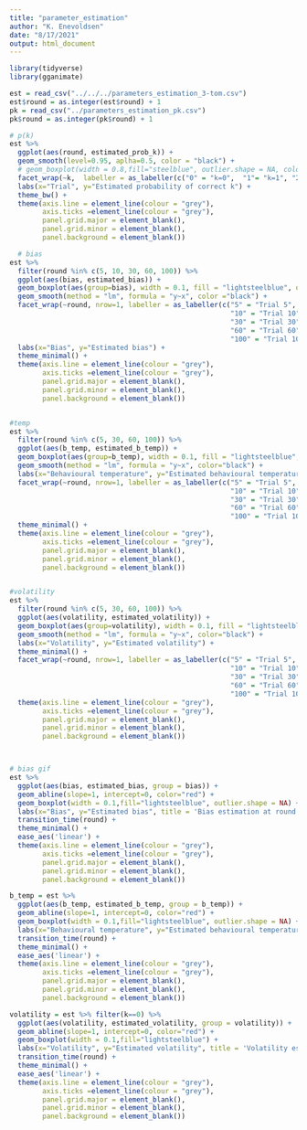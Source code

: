 ```yaml
---
title: "parameter_estimation"
author: "K. Enevoldsen"
date: "8/17/2021"
output: html_document
---
```


```r
library(tidyverse)
library(gganimate)
```


```r
est = read_csv("../../../parameters_estimation_3-tom.csv")
est$round = as.integer(est$round) + 1
pk = read_csv("../parameters_estimation_pk.csv")
pk$round = as.integer(pk$round) + 1


```

```r

# p(k)
est %>% 
  ggplot(aes(round, estimated_prob_k)) +
  geom_smooth(level=0.95, aplha=0.5, color = "black") +
  # geom_boxplot(width = 0.8,fill="steelblue", outlier.shape = NA, color="steelblue") +
  facet_wrap(~k,  labeller = as_labeller(c("0" = "k=0",  "1"= "k=1", "2"= "k=2"))) + 
  labs(x="Trial", y="Estimated probability of correct k") + 
  theme_bw() + 
  theme(axis.line = element_line(colour = "grey"),
        axis.ticks =element_line(colour = "grey"),
        panel.grid.major = element_blank(),
        panel.grid.minor = element_blank(),
        panel.background = element_blank())

  # bias
est %>% 
  filter(round %in% c(5, 10, 30, 60, 100)) %>% 
  ggplot(aes(bias, estimated_bias)) +
  geom_boxplot(aes(group=bias), width = 0.1, fill = "lightsteelblue", outlier.shape = NA, alpha= 0.5) +
  geom_smooth(method = "lm", formula = "y~x", color ="black") +
  facet_wrap(~round, nrow=1, labeller = as_labeller(c("5" = "Trial 5",
                                                      "10" = "Trial 10",
                                                      "30" = "Trial 30",
                                                      "60" = "Trial 60",
                                                      "100" = "Trial 100"))) +
  labs(x="Bias", y="Estimated bias") + 
  theme_minimal() + 
  theme(axis.line = element_line(colour = "grey"),
        axis.ticks =element_line(colour = "grey"),
        panel.grid.major = element_blank(),
        panel.grid.minor = element_blank(),
        panel.background = element_blank()) 


#temp
est %>% 
  filter(round %in% c(5, 30, 60, 100)) %>% 
  ggplot(aes(b_temp, estimated_b_temp)) +
  geom_boxplot(aes(group=b_temp), width = 0.1, fill = "lightsteelblue", outlier.shape = NA, alpha= 0.5) +
  geom_smooth(method = "lm", formula = "y~x", color="black") +
  labs(x="Behavioural temperature", y="Estimated behavioural temperature") + 
  facet_wrap(~round, nrow=1, labeller = as_labeller(c("5" = "Trial 5",
                                                      "10" = "Trial 10",
                                                      "30" = "Trial 30",
                                                      "60" = "Trial 60",
                                                      "100" = "Trial 100"))) +
  theme_minimal() + 
  theme(axis.line = element_line(colour = "grey"),
        axis.ticks =element_line(colour = "grey"),
        panel.grid.major = element_blank(),
        panel.grid.minor = element_blank(),
        panel.background = element_blank())


#volatility
est %>% 
  filter(round %in% c(5, 30, 60, 100)) %>% 
  ggplot(aes(volatility, estimated_volatility)) +
  geom_boxplot(aes(group=volatility), width = 0.1, fill = "lightsteelblue", outlier.shape = NA, alpha= 0.5) +
  geom_smooth(method = "lm", formula = "y~x", color="black") +
  labs(x="Volatility", y="Estimated volatility") + 
  theme_minimal() + 
  facet_wrap(~round, nrow=1, labeller = as_labeller(c("5" = "Trial 5",
                                                      "10" = "Trial 10",
                                                      "30" = "Trial 30",
                                                      "60" = "Trial 60",
                                                      "100" = "Trial 100"))) +
  theme(axis.line = element_line(colour = "grey"),
        axis.ticks =element_line(colour = "grey"),
        panel.grid.major = element_blank(),
        panel.grid.minor = element_blank(),
        panel.background = element_blank())



# bias gif
est %>% 
  ggplot(aes(bias, estimated_bias, group = bias)) +
  geom_abline(slope=1, intercept=0, color="red") + 
  geom_boxplot(width = 0.1,fill="lightsteelblue", outlier.shape = NA) +
  labs(x="Bias", y="Estimated bias", title = 'Bias estimation at round: {frame_time}') + 
  transition_time(round) + 
  theme_minimal() + 
  ease_aes('linear') + 
  theme(axis.line = element_line(colour = "grey"),
        axis.ticks =element_line(colour = "grey"),
        panel.grid.major = element_blank(),
        panel.grid.minor = element_blank(),
        panel.background = element_blank())

b_temp = est %>% 
  ggplot(aes(b_temp, estimated_b_temp, group = b_temp)) +
  geom_abline(slope=1, intercept=0, color="red") + 
  geom_boxplot(width = 0.1,fill="lightsteelblue", outlier.shape = NA) +
  labs(x="Behavioural temperature", y="Estimated behavioural temperature", title = 'Temperature estimated at round: {frame_time}') + 
  transition_time(round) + 
  theme_minimal() + 
  ease_aes('linear') + 
  theme(axis.line = element_line(colour = "grey"),
        axis.ticks =element_line(colour = "grey"),
        panel.grid.major = element_blank(),
        panel.grid.minor = element_blank(),
        panel.background = element_blank())

volatility = est %>% filter(k==0) %>% 
  ggplot(aes(volatility, estimated_volatility, group = volatility)) +
  geom_abline(slope=1, intercept=0, color="red") + 
  geom_boxplot(width = 0.1,fill="lightsteelblue") +
  labs(x="Volatility", y="Estimated volatility", title = 'Volatility estimatation at round: {frame_time}') + 
  transition_time(round) + 
  theme_minimal() + 
  ease_aes('linear') + 
  theme(axis.line = element_line(colour = "grey"),
        axis.ticks =element_line(colour = "grey"),
        panel.grid.major = element_blank(),
        panel.grid.minor = element_blank(),
        panel.background = element_blank())
```


